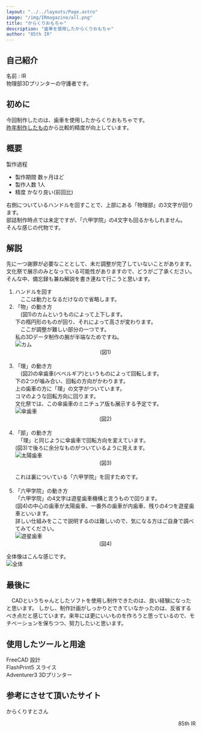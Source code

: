 ```yaml
---
layout: "../../layouts/Page.astro"
image: "/img/IRmagazine/all.png"
title: "からくりおもちゃ"
description: "歯車を使用したからくりおもちゃ"
author: "85th IR"
---
```


## 自己紹介
名前 : IR<br/>
物理部3Dプリンターの守護者です。
## 初めに
今回制作したのは、歯車を使用したからくりおもちゃです。<br/>
[昨年制作したもの](https://rokkophysicsclub.github.io/rpc-2023/works/irmagazine/)から比較的精度が向上しています。
## 概要
製作過程<br/>
- 製作期間 数ヶ月ほど
- 製作人数 1人
- 精度 かなり良い(前回比)

右側についているハンドルを回すことで、上部にある「物理部」の3文字が回ります。<br/>
部誌制作時点では未定ですが、「六甲学院」の4文字も回るかもしれません。<br/>
そんな感じの代物です。
## 解説
先に一つ謝罪が必要なこととして、未だ調整が完了していないことがあります。<br/>
文化祭で展示のみとなっている可能性がありますので、どうがご了承ください。<br/>
そんな中、備忘録も兼ね解説を書き連ねて行こうと思います。

1. ハンドルを回す<br/>
   　ここは動力となるだけなので省略します。<br/>
2. 「物」の動き方<br/>
   　(図1)のカムというものによって上下します。<br/>
   下の楕円形のものが回り、それによって高さが変わります。<br/>
   　ここが調整が難しい部分の一つです。<br/>
   私の3Dデータ制作の腕が半端なためですね。<br/>
   ![カム](/img/IRmagazine/bu.png)<br/>
   <div align="center">(図1)</div><br/>
3. 「理」の動き方<br/>
   　(図2)の傘歯車(ベベルギア)というものによって回転します。<br/>
   下の2つが噛み合い、回転の方向がかわります。<br/>
   上の歯車の方に「理」の文字がついています。<br/>
   コマのような回転方向に回ります。<br/>
   文化祭では、この傘歯車のミニチュア版も展示する予定です。<br/>
   ![傘歯車](/img/IRmagazine/ri.png)<br/>
   <div align="center">(図2)</div><br/>
4. 「部」の動き方<br/>
   　「理」と同じように傘歯車で回転方向を変えています。<br/>
   (図3)で後ろに余分なものがついているように見えます。<br/>
   ![太陽歯車](/img/IRmagazine/buu.png)<br/>
   <div align="center">(図3)</div><br/>
   <div align="left">これは裏についている「六甲学院」を回すためです。</div><br/>
5. 「六甲学院」の動き方<br/>
   「六甲学院」の4文字は遊星歯車機構と言うもので回ります。<br/>
   (図4)の中心の歯車が太陽歯車、一番外の歯車が内歯車、残りの4つを遊星歯車といいます。<br/>
   詳しい仕組みをここで説明するのは難しいので、気になる方はご自身で調べてみてください。<br/>
   ![遊星歯車](/img/IRmagazine/sun.png)<br/>
   <div align="center">(図4)</div>

全体像はこんな感じです。<br/>
![全体](/img/IRmagazine/all.png)<br/>


## 最後に
　CADというちゃんとしたソフトを使用し制作できたのは、良い経験になったと思います。
しかし、制作計画がしっかりとできていなかったのは、反省するべき点だと感じています。来年には更にいいものを作ろうと思っているので、モチベーションを保ちつつ、努力したいと思います。

## 使用したツールと用途
FreeCAD 設計<br/>
<Card url="https://www.freecad.org/index.php?lang=ja" />
FlashPrint5 スライス<br/>
Adventurer3 3Dプリンター<br/>

## 参考にさせて頂いたサイト
からくりすとさん
<Card url="http://karakurist.jp/" />

<div align="right">85th IR</div><br/>